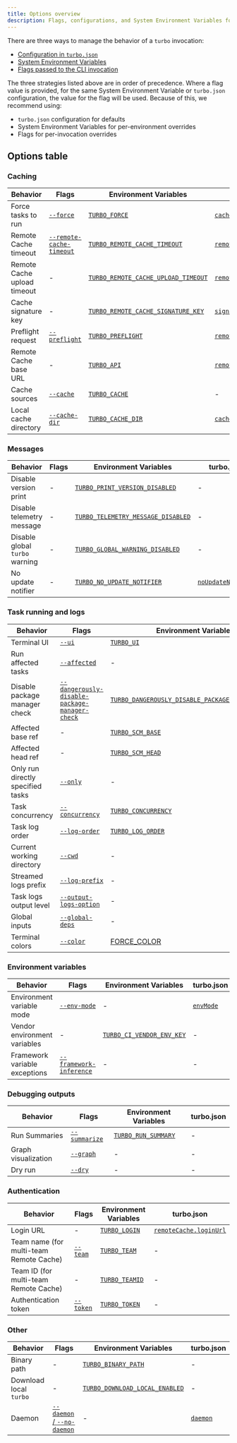 ```yaml
---
title: Options overview
description: Flags, configurations, and System Environment Variables for Turborepo
---
```


There are three ways to manage the behavior of a `turbo` invocation:

- [Configuration in `turbo.json`](/docs/reference/configuration)
- [System Environment Variables](/docs/reference/system-environment-variables)
- [Flags passed to the CLI invocation](/docs/reference/run)

The three strategies listed above are in order of precedence. Where a flag value is provided, for the same System Environment Variable or `turbo.json` configuration, the value for the flag will be used. Because of this, we recommend using:

- `turbo.json` configuration for defaults
- System Environment Variables for per-environment overrides
- Flags for per-invocation overrides

## Options table

### Caching

<div className="options-cheat-sheet-table">

| Behavior                    | Flags                                                             | Environment Variables                                                                                                 | turbo.json                                                                 |
| --------------------------- | ----------------------------------------------------------------- | --------------------------------------------------------------------------------------------------------------------- | -------------------------------------------------------------------------- |
| Force tasks to run          | [`--force`](/docs/reference/run#--force)                          | [`TURBO_FORCE`](/docs/reference/system-environment-variables#turbo_force)                                             | [`cache`](/docs/reference/configuration#cache)                             |
| Remote Cache timeout        | [`--remote-cache-timeout`](/docs/reference/configuration#timeout) | [`TURBO_REMOTE_CACHE_TIMEOUT`](/docs/reference/system-environment-variables#turbo_remote_cache_timeout)               | [`remoteCache.timeout`](/docs/reference/configuration#timeout)             |
| Remote Cache upload timeout | -                                                                 | [`TURBO_REMOTE_CACHE_UPLOAD_TIMEOUT`](/docs/reference/system-environment-variables#turbo_remote_cache_upload_timeout) | [`remoteCache.uploadTimeout`](/docs/reference/configuration#uploadtimeout) |
| Cache signature key         | -                                                                 | [`TURBO_REMOTE_CACHE_SIGNATURE_KEY`](/docs/reference/system-environment-variables#turbo_remote_cache_signature_key)   | [`signature`](/docs/reference/configuration#signature)                     |
| Preflight request           | [`--preflight`](/docs/reference/run#--preflight)                  | [`TURBO_PREFLIGHT`](/docs/reference/system-environment-variables#turbo_preflight)                                     | [`remoteCache.preflight`](/docs/reference/configuration#preflight)         |
| Remote Cache base URL       | -                                                                 | [`TURBO_API`](/docs/reference/system-environment-variables#turbo_api)                                                 | [`remoteCache.apiUrl`](/docs/reference/configuration#remote-caching)       |
| Cache sources               | [`--cache`](/docs/reference/run#--cache-options)                  | [`TURBO_CACHE`](/docs/reference/system-environment-variables#turbo_cache)                                             | -                                                                          |
| Local cache directory       | [`--cache-dir`](/docs/reference/run#--cache-dir-path)             | [`TURBO_CACHE_DIR`](/docs/reference/system-environment-variables#turbo_cache_dir)                                     | [`cacheDir`](/docs/reference/configuration#cachedir)                       |

</div>

### Messages

<div className="options-cheat-sheet-table">

| Behavior                       | Flags | Environment Variables                                                                                               | turbo.json                                                                                |
| ------------------------------ | ----- | ------------------------------------------------------------------------------------------------------------------- | ----------------------------------------------------------------------------------------- |
| Disable version print          | -     | [`TURBO_PRINT_VERSION_DISABLED`](/docs/reference/system-environment-variables#turbo_print_version_disabled)         | -                                                                                         |
| Disable telemetry message      | -     | [`TURBO_TELEMETRY_MESSAGE_DISABLED`](/docs/reference/system-environment-variables#turbo_telemetry_message_disabled) | -                                                                                         |
| Disable global `turbo` warning | -     | [`TURBO_GLOBAL_WARNING_DISABLED`](/docs/reference/system-environment-variables#turbo_global_warning_disabled)       | -                                                                                         |
| No update notifier             | -     | [`TURBO_NO_UPDATE_NOTIFIER`](/docs/reference/system-environment-variables#turbo_no_update_notifier)                 | [`noUpdateNotifier`](https://turborepo.com/docs/reference/configuration#noupdatenotifier) |

</div>

### Task running and logs

<div className="options-cheat-sheet-table">

| Behavior                          | Flags                                                                                                            | Environment Variables                                                                                                                             | turbo.json                                                                                                     |
| --------------------------------- | ---------------------------------------------------------------------------------------------------------------- | ------------------------------------------------------------------------------------------------------------------------------------------------- | -------------------------------------------------------------------------------------------------------------- |
| Terminal UI                       | [`--ui`](/docs/reference/run#--ui)                                                                               | [`TURBO_UI`](/docs/reference/system-environment-variables#turbo_ui)                                                                               | [`ui`](/docs/reference/configuration#ui)                                                                       |
| Run affected tasks                | [`--affected`](/docs/reference/run#--affected)                                                                   | -                                                                                                                                                 | -                                                                                                              |
| Disable package manager check     | [`--dangerously-disable-package-manager-check`](/docs/reference/run#--dangerously-disable-package-manager-check) | [`TURBO_DANGEROUSLY_DISABLE_PACKAGE_MANAGER_CHECK`](/docs/reference/system-environment-variables#turbo_dangerously_disable_package_manager_check) | [`dangerouslyDisablePackageManagerCheck`](/docs/reference/configuration#dangerouslydisablepackagemanagercheck) |
| Affected base ref                 | -                                                                                                                | [`TURBO_SCM_BASE`](/docs/reference/system-environment-variables#turbo_scm_base)                                                                   | -                                                                                                              |
| Affected head ref                 | -                                                                                                                | [`TURBO_SCM_HEAD`](/docs/reference/system-environment-variables#turbo_scm_head)                                                                   | -                                                                                                              |
| Only run directly specified tasks | [`--only`](/docs/reference/run#--only)                                                                           | -                                                                                                                                                 | -                                                                                                              |
| Task concurrency                  | [`--concurrency`](/docs/reference/run#--concurrency-number--percentage)                                          | [`TURBO_CONCURRENCY`](/docs/reference/system-environment-variables#turbo_concurrency)                                                             | -                                                                                                              |
| Task log order                    | [`--log-order`](/docs/reference/run#--log-order-option)                                                          | [`TURBO_LOG_ORDER`](/docs/reference/system-environment-variables#turbo_log_order)                                                                 | -                                                                                                              |
| Current working directory         | [`--cwd`](/docs/reference/run#--cwd-path)                                                                        | -                                                                                                                                                 | -                                                                                                              |
| Streamed logs prefix              | [`--log-prefix`](/docs/reference/run#--log-prefix-option)                                                        | -                                                                                                                                                 | -                                                                                                              |
| Task logs output level            | [`--output-logs-option`](/docs/reference/run#--output-logs-option)                                               | -                                                                                                                                                 | [`outputLogs`](/docs/reference/configuration#outputlogs)                                                       |
| Global inputs                     | [`--global-deps`](/docs/reference/run#--global-deps-file-glob)                                                   | -                                                                                                                                                 | [`globalDependencies`](/docs/reference/configuration#globaldependencies)                                       |
| Terminal colors                   | [`--color`](/docs/reference#--color)                                                                             | [FORCE_COLOR](/docs/reference/system-environment-variables#force_color)                                                                           | -                                                                                                              |

</div>

### Environment variables

<div className="options-cheat-sheet-table">

| Behavior                      | Flags                                                                | Environment Variables                                                                             | turbo.json                                         |
| ----------------------------- | -------------------------------------------------------------------- | ------------------------------------------------------------------------------------------------- | -------------------------------------------------- |
| Environment variable mode     | [`--env-mode`](/docs/reference/run#--env-mode-option)                | -                                                                                                 | [`envMode`](/docs/reference/configuration#envmode) |
| Vendor environment variables  | -                                                                    | [`TURBO_CI_VENDOR_ENV_KEY`](/docs/reference/system-environment-variables#turbo_ci_vendor_env_key) | -                                                  |
| Framework variable exceptions | [`--framework-inference`](/docs/reference/run#--framework-inference) | -                                                                                                 | -                                                  |

</div>

### Debugging outputs

<div className="options-cheat-sheet-table">

| Behavior            | Flags                                              | Environment Variables                                                                 | turbo.json |
| ------------------- | -------------------------------------------------- | ------------------------------------------------------------------------------------- | ---------- |
| Run Summaries       | [`--summarize`](/docs/reference/run#--summarize)   | [`TURBO_RUN_SUMMARY`](/docs/reference/system-environment-variables#turbo_run_summary) | -          |
| Graph visualization | [`--graph`](/docs/reference/run#--graph-file-type) | -                                                                                     | -          |
| Dry run             | [`--dry`](/docs/reference/run#--dry----dry-run)    | -                                                                                     | -          |

</div>

### Authentication

<div className="options-cheat-sheet-table">

| Behavior                                | Flags                                    | Environment Variables                                                       | turbo.json                                                       |
| --------------------------------------- | ---------------------------------------- | --------------------------------------------------------------------------- | ---------------------------------------------------------------- |
| Login URL                               | -                                        | [`TURBO_LOGIN`](/docs/reference/system-environment-variables#turbo_login)   | [`remoteCache.loginUrl`](/docs/reference/configuration#loginurl) |
| Team name (for multi-team Remote Cache) | [`--team`](/docs/reference/run#--team)   | [`TURBO_TEAM`](/docs/reference/system-environment-variables#turbo_team)     | -                                                                |
| Team ID (for multi-team Remote Cache)   | -                                        | [`TURBO_TEAMID`](/docs/reference/system-environment-variables#turbo_teamid) | -                                                                |
| Authentication token                    | [`--token`](/docs/reference/run#--token) | [`TURBO_TOKEN`](/docs/reference/system-environment-variables#turbo_token)   | -                                                                |

</div>

### Other

<div className="options-cheat-sheet-table">

| Behavior               | Flags                                                                      | Environment Variables                                                                                       | turbo.json                                       |
| ---------------------- | -------------------------------------------------------------------------- | ----------------------------------------------------------------------------------------------------------- | ------------------------------------------------ |
| Binary path            | -                                                                          | [`TURBO_BINARY_PATH`](/docs/reference/system-environment-variables#turbo_binary_path)                       | -                                                |
| Download local `turbo` | -                                                                          | [`TURBO_DOWNLOAD_LOCAL_ENABLED`](/docs/reference/system-environment-variables#turbo_download_local_enabled) | -                                                |
| Daemon                 | [`--daemon` / `--no-daemon`](/docs/reference/run#--daemon-and---no-daemon) | -                                                                                                           | [`daemon`](/docs/reference/configuration#daemon) |

</div>

